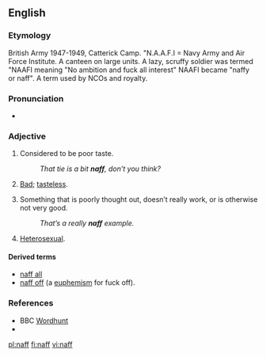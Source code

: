 {{also|Naff}}
==English==

===Etymology===
{{unk.}}
British Army 1947-1949, Catterick Camp. "N.A.A.F.I = Navy Army and Air Force Institute. A canteen on large units. A lazy, scruffy soldier was termed "NAAFI meaning "No ambition and fuck all interest" NAAFI became "naffy or naff". A term used by NCOs and royalty.

===Pronunciation===
* {{rhymes|æf}}

===Adjective===
{{en-adj|er}}

# {{British|_|slang}} Considered to be poor taste.
#: ''That tie is a bit '''naff''', don’t you think?''
# {{context|Polari}} [[bad|Bad]]; [[tasteless]].
# {{British|_|slang}} Something that is poorly thought out, doesn’t really work, or is otherwise not very good.
#: ''That’s a really '''naff''' example.''
# {{context|Polari}} [[heterosexual|Heterosexual]].

====Derived terms====
* [[naff all]]
* [[naff off]] (a [[euphemism]] for fuck off).

===References===
* BBC [[w:Wordhunt|Wordhunt]]
* {{R:OneLook}}
[[pl:naff]]
[[fi:naff]]
[[vi:naff]]